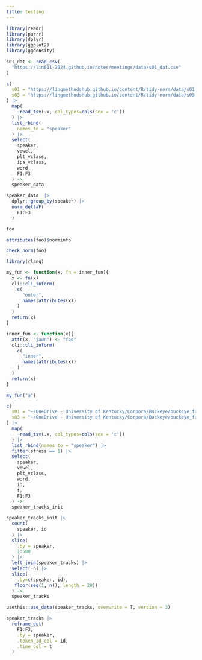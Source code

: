 ```yaml
---
title: testing
---
```


```r
library(readr)
library(purrr)
library(dplyr)
library(ggplot2)
library(ggdensity)

s01_dat <- read_csv(
  "https://lin611-2024.github.io/notes/meetings/data/s01_dat.csv"
) 
```

```r
c(
  s01 = "https://lingmethodshub.github.io/content/R/tidy-norm/data/s01.txt",
  s03 = "https://lingmethodshub.github.io/content/R/tidy-norm/data/s03.txt"
) |> 
  map(
    ~read_tsv(.x, col_types=cols(sex = 'c'))
  ) |> 
  list_rbind(
    names_to = "speaker"
  ) |> 
  select(
    speaker, 
    vowel, 
    plt_vclass,
    ipa_vclass,
    word,
    F1:F3
  ) ->
  speaker_data
```

```r
speaker_data  |>
  dplyr::group_by(speaker) |> 
  norm_deltaF(
    F1:F3
  )
```

```r
foo
```

```r
attributes(foo)$norminfo
```

```r
check_norm(foo)
```

```r
library(rlang)
```

```r
my_fun <- function(x, fn = inner_fun){
  x <- fn(x)
  cli::cli_inform(
    c(
      "outer",
      names(attributes(x))
    )
  )
  return(x)
}

inner_fun <- function(x){
  attr(x, "jawn") <- "foo"
  cli::cli_inform(
    c(
      "inner",
      names(attributes(x))
    )
  )
  return(x)
}
```

```r
my_fun("a")
```

```r
c(
  s01 = "~/OneDrive - University of Kentucky/Corpora/Buckeye/buckeye_fave/s01.tracks",
  s03 = "~/OneDrive - University of Kentucky/Corpora/Buckeye/buckeye_fave/s03.tracks"
) |>
  map(
    ~read_tsv(.x, col_types=cols(sex = 'c'))
  ) |>
  list_rbind(names_to = "speaker") |> 
  filter(stress == 1) |>
  select(
    speaker,
    vowel,
    plt_vclass,
    word,
    id,
    t,
    F1:F3
  ) ->
  speaker_tracks_init
```

```r
speaker_tracks_init |> 
  count(
    speaker, id
  ) |> 
  slice(
    .by = speaker,
    1:500
  ) |> 
  left_join(speaker_tracks) |> 
  select(-n) |> 
  slice(
    .by=c(speaker, id),
   floor(seq(1, n(), length = 20))
  ) -> 
  speaker_tracks
```

```r
usethis::use_data(speaker_tracks, overwrite = T, version = 3)
```

```r
speaker_tracks |> 
  reframe_dct(
    F1:F3,
    .by = speaker,
    .token_id_col = id,
    .time_col = t
  )
```
